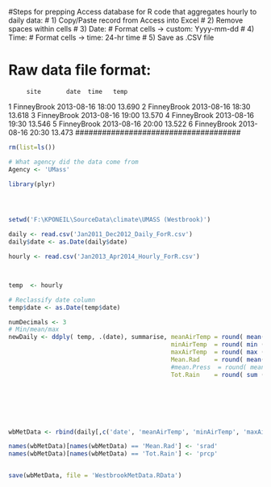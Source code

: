 #Steps for prepping Access database for R code that aggregates hourly to daily data:
#  1) Copy/Paste record from Access into Excel
#  2) Remove spaces within cells
#  3) Date:
#     Format cells -> custom: Yyyy-mm-dd
#  4) Time:
#     Format cells -> time: 24-hr time
#  5) Save as .CSV file

# Raw data file format:
#####################################
         site       date  time   temp
1 FinneyBrook 2013-08-16 18:00 13.690
2 FinneyBrook 2013-08-16 18:30 13.618
3 FinneyBrook 2013-08-16 19:00 13.570
4 FinneyBrook 2013-08-16 19:30 13.546
5 FinneyBrook 2013-08-16 20:00 13.522
6 FinneyBrook 2013-08-16 20:30 13.473
#####################################

```r
rm(list=ls())

# What agency did the data come from
Agency <- 'UMass'

library(plyr)




setwd('F:\KPONEIL\SourceData\climate\UMASS (Westbrook)')

daily <- read.csv('Jan2011_Dec2012_Daily_ForR.csv')
daily$date <- as.Date(daily$date)

hourly <- read.csv('Jan2013_Apr2014_Hourly_ForR.csv')



temp  <- hourly

# Reclassify date column
temp$date <- as.Date(temp$date)

numDecimals <- 3
# Min/mean/max
newDaily <- ddply( temp, .(date), summarise, meanAirTemp = round( mean(Temp       ,na.rm=T), digits = numDecimals),
                                             minAirTemp  = round( min (Temp       ,na.rm=T), digits = numDecimals), 
                                             maxAirTemp  = round( max (Temp       ,na.rm=T), digits = numDecimals),
                                             Mean.Rad    = round( mean(Solar.Rad  ,na.rm=T), digits = numDecimals),
                                             #mean.Press  = round( mean(Atmos.Press,na.rm=T), digits = numDecimals),
                                             Tot.Rain    = round( sum (Total.Rain ,na.rm=T), digits = numDecimals))







wbMetData <- rbind(daily[,c('date', 'meanAirTemp', 'minAirTemp', 'maxAirTemp', 'Mean.Rad', 'Tot.Rain')], newDaily)

names(wbMetData)[names(wbMetData) == 'Mean.Rad'] <- 'srad'
names(wbMetData)[names(wbMetData) == 'Tot.Rain'] <- 'prcp'


save(wbMetData, file = 'WestbrookMetData.RData')

```